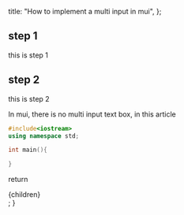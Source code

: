   title: "How to implement a multi input in mui",
};



## step 1

this is step 1

## step 2

this is step 2



In mui, there is no multi input text box, in this article

```C++
#include<iostream>
using namespace std;

int main(){

}
```

  return <div className="prose prose-pre:p-0">{children}</div>;
}

